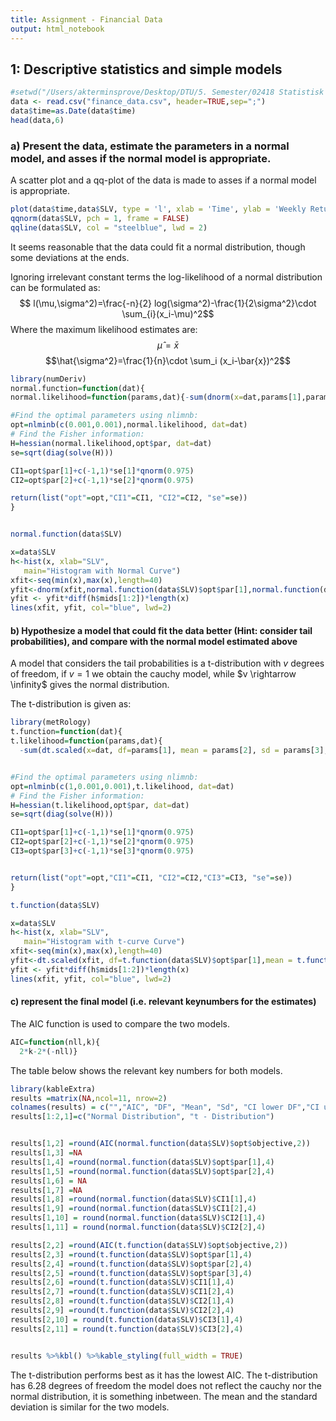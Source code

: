 ```yaml
---
title: Assignment - Financial Data
output: html_notebook
---
```


## 1: Descriptive statistics and simple models
```r
#setwd("/Users/akterminsprove/Desktop/DTU/5. Semester/02418 Statistisk Modellering Teori og Anvendelser/Assignments/Financial Data")
data <- read.csv("finance_data.csv", header=TRUE,sep=";")
data$time=as.Date(data$time)
head(data,6)
```

### a) Present the data, estimate the parameters in a normal model, and asses if the normal model is appropriate.

A scatter plot and a qq-plot of the data is made to asses if a normal model is appropriate.
```r
plot(data$time,data$SLV, type = 'l', xlab = 'Time', ylab = 'Weekly Return')
qqnorm(data$SLV, pch = 1, frame = FALSE)
qqline(data$SLV, col = "steelblue", lwd = 2)
```
It seems reasonable that the data could fit a normal distribution, though some deviations at the ends.

Ignoring irrelevant constant terms the log-likelihood of a normal distribution can be formulated as:
$$ l(\mu,\sigma^2)=\frac{-n}{2} log(\sigma^2)-\frac{1}{2\sigma^2}\cdot \sum_{i}(x_i-\mu)^2$$
Where the maximum likelihood estimates are:
$$\hat{\mu}= \bar{x}$$
$$\hat{\sigma^2}=\frac{1}{n}\cdot \sum_i (x_i-\bar{x})^2$$
```r
library(numDeriv)
normal.function=function(dat){
normal.likelihood=function(params,dat){-sum(dnorm(x=dat,params[1],params[2],log=TRUE))}

#Find the optimal parameters using nlimnb:
opt=nlminb(c(0.001,0.001),normal.likelihood, dat=dat)
# Find the Fisher information:
H=hessian(normal.likelihood,opt$par, dat=dat)
se=sqrt(diag(solve(H)))

CI1=opt$par[1]+c(-1,1)*se[1]*qnorm(0.975)
CI2=opt$par[2]+c(-1,1)*se[2]*qnorm(0.975)

return(list("opt"=opt,"CI1"=CI1, "CI2"=CI2, "se"=se))
}


normal.function(data$SLV)

```

```r
x=data$SLV
h<-hist(x, xlab="SLV",
   main="Histogram with Normal Curve")
xfit<-seq(min(x),max(x),length=40)
yfit<-dnorm(xfit,normal.function(data$SLV)$opt$par[1],normal.function(data$SLV)$opt$par[2])
yfit <- yfit*diff(h$mids[1:2])*length(x)
lines(xfit, yfit, col="blue", lwd=2)
```


#### b) Hypothesize a model that could fit the data better (Hint: consider tail probabilities), and compare with the normal model estimated above

A model that considers the tail probabilities is a t-distribution with $v$ degrees of freedom, if $v=1$ we obtain the cauchy model, while $v \rightarrow \infinity$ gives the normal distribution.

The t-distribution is given as:

```r
library(metRology)
t.function=function(dat){
t.likelihood=function(params,dat){
  -sum(dt.scaled(x=dat, df=params[1], mean = params[2], sd = params[3], log = TRUE))}


#Find the optimal parameters using nlimnb:
opt=nlminb(c(1,0.001,0.001),t.likelihood, dat=dat)
# Find the Fisher information:
H=hessian(t.likelihood,opt$par, dat=dat)
se=sqrt(diag(solve(H)))

CI1=opt$par[1]+c(-1,1)*se[1]*qnorm(0.975)
CI2=opt$par[2]+c(-1,1)*se[2]*qnorm(0.975)
CI3=opt$par[3]+c(-1,1)*se[3]*qnorm(0.975)


return(list("opt"=opt,"CI1"=CI1, "CI2"=CI2,"CI3"=CI3, "se"=se))
}

t.function(data$SLV)
```

```r
x=data$SLV
h<-hist(x, xlab="SLV",
   main="Histogram with t-curve Curve")
xfit<-seq(min(x),max(x),length=40)
yfit<-dt.scaled(xfit, df=t.function(data$SLV)$opt$par[1],mean = t.function(data$SLV)$opt$par[2],sd =t.function(data$SLV)$opt$par[3])
yfit <- yfit*diff(h$mids[1:2])*length(x)
lines(xfit, yfit, col="blue", lwd=2)
```

#### c) represent the final model (i.e. relevant keynumbers for the estimates)
The AIC function is used to compare the two models.
```r
AIC=function(nll,k){
  2*k-2*(-nll)}
```

The table below shows the relevant key numbers for both models.
```r
library(kableExtra)
results =matrix(NA,ncol=11, nrow=2)
colnames(results) = c("","AIC", "DF", "Mean", "Sd", "CI lower DF","CI upper DF","CI lower Mean","CI upper Mean","CI lower Sd","CI upper Sd")
results[1:2,1]=c("Normal Distribution", "t - Distribution")


results[1,2] =round(AIC(normal.function(data$SLV)$opt$objective,2))
results[1,3] =NA
results[1,4] =round(normal.function(data$SLV)$opt$par[1],4)
results[1,5] =round(normal.function(data$SLV)$opt$par[2],4)
results[1,6] = NA
results[1,7] =NA
results[1,8] =round(normal.function(data$SLV)$CI1[1],4)
results[1,9] =round(normal.function(data$SLV)$CI1[2],4)
results[1,10] = round(normal.function(data$SLV)$CI2[1],4)
results[1,11] = round(normal.function(data$SLV)$CI2[2],4)

results[2,2] =round(AIC(t.function(data$SLV)$opt$objective,2))
results[2,3] =round(t.function(data$SLV)$opt$par[1],4)
results[2,4] =round(t.function(data$SLV)$opt$par[2],4)
results[2,5] =round(t.function(data$SLV)$opt$par[3],4)
results[2,6] =round(t.function(data$SLV)$CI1[1],4)
results[2,7] =round(t.function(data$SLV)$CI1[2],4)
results[2,8] =round(t.function(data$SLV)$CI2[1],4)
results[2,9] =round(t.function(data$SLV)$CI2[2],4)
results[2,10] = round(t.function(data$SLV)$CI3[1],4)
results[2,11] = round(t.function(data$SLV)$CI3[2],4)


results %>%kbl() %>%kable_styling(full_width = TRUE)
```

The t-distribution performs best as it has the lowest AIC. The t-distribution has 6.28 degrees of freedom the model does not reflect the cauchy nor the normal distribution, it is something inbetween. The mean and the standard deviation is similar for the two models.

